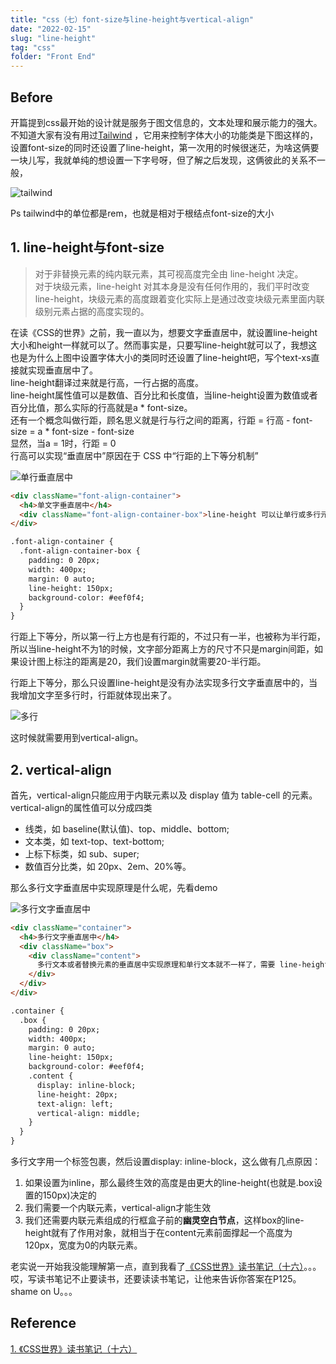 ```yaml
---
title: "css（七）font-size与line-height与vertical-align"
date: "2022-02-15"
slug: "line-height"
tag: "css"
folder: "Front End"
---
```


## Before
开篇提到css最开始的设计就是服务于图文信息的，文本处理和展示能力的强大。
不知道大家有没有用过<a target="_blank" href="https://www.tailwindcss.cn/">Tailwind</a> ，它用来控制字体大小的功能类是下图这样的，设置font-size的同时还设置了line-height，第一次用的时候很迷茫，为啥这俩要一块儿写，我就单纯的想设置一下字号呀，但了解之后发现，这俩彼此的关系不一般，

![tailwind](./css-line-height/tailwind.png)

Ps tailwind中的单位都是rem，也就是相对于根结点font-size的大小

## 1. line-height与font-size
>对于非替换元素的纯内联元素，其可视高度完全由 line-height 决定。  
对于块级元素，line-height 对其本身是没有任何作用的，我们平时改变 line-height，块级元素的高度跟着变化实际上是通过改变块级元素里面内联级别元素占据的高度实现的。

在读《CSS的世界》之前，我一直以为，想要文字垂直居中，就设置line-height大小和height一样就可以了。然而事实是，只要写line-height就可以了，我想这也是为什么上图中设置字体大小的类同时还设置了line-height吧，写个text-xs直接就实现垂直居中了。  
line-height翻译过来就是行高，一行占据的高度。  
line-height属性值可以是数值、百分比和长度值，当line-height设置为数值或者百分比值，那么实际的行高就是a * font-size。  
还有一个概念叫做行距，顾名思义就是行与行之间的距离，行距 = 行高 - font-size = a * font-size - font-size  
显然，当a = 1时，行距 = 0  
行高可以实现“垂直居中”原因在于 CSS 中“行距的上下等分机制”  

![单行垂直居中](./css-line-height/single-align.png)

``` html
<div className="font-align-container">
  <h4>单文字垂直居中</h4>
  <div className="font-align-container-box">line-height 可以让单行或多行元素近似垂直居中</div>
</div>

.font-align-container {
  .font-align-container-box {
    padding: 0 20px;
    width: 400px;
    margin: 0 auto;
    line-height: 150px;
    background-color: #eef0f4;
  }
}
```
行距上下等分，所以第一行上方也是有行距的，不过只有一半，也被称为半行距，所以当line-height不为1的时候，文字部分距离上方的尺寸不只是margin间距，如果设计图上标注的距离是20，我们设置margin就需要20-半行距。

行距上下等分，那么只设置line-height是没有办法实现多行文字垂直居中的，当我增加文字至多行时，行距就体现出来了。

![多行](./css-line-height/multi-lines.png)

这时候就需要用到vertical-align。

## 2. vertical-align
首先，vertical-align只能应用于内联元素以及 display 值为 table-cell 的元素。  
vertical-align的属性值可以分成四类  
- 线类，如 baseline(默认值)、top、middle、bottom;
- 文本类，如 text-top、text-bottom;
- 上标下标类，如 sub、super;
- 数值百分比类，如 20px、2em、20%等。

那么多行文字垂直居中实现原理是什么呢，先看demo

![多行文字垂直居中](./css-line-height/multi-align.png)

``` html
<div className="container">
  <h4>多行文字垂直居中</h4>
  <div className="box">
    <div className="content">
      多行文本或者替换元素的垂直居中实现原理和单行文本就不一样了，需要 line-height属性的好朋友 vertical-align 属性帮助才可以
    </div>
  </div>
</div>

.container {
  .box {
    padding: 0 20px;
    width: 400px;
    margin: 0 auto;
    line-height: 150px;
    background-color: #eef0f4;
    .content {
      display: inline-block;
      line-height: 20px;
      text-align: left;
      vertical-align: middle;
    }
  }
}
```
多行文字用一个标签包裹，然后设置display: inline-block，这么做有几点原因：  
1. 如果设置为inline，那么最终生效的高度是由更大的line-height(也就是.box设置的150px)决定的
2. 我们需要一个内联元素，vertical-align才能生效
3. 我们还需要内联元素组成的行框盒子前的**幽灵空白节点**，这样box的line-height就有了作用对象，就相当于在content元素前面撑起一个高度为120px，宽度为0的内联元素。

老实说一开始我没能理解第一点，直到我看了[《CSS世界》读书笔记（十六）](https://blog.csdn.net/weixin_33851177/article/details/94294965)。。。哎，写读书笔记不止要读书，还要读读书笔记，让他来告诉你答案在P125。shame on U。。。

## Reference 
[1. 《CSS世界》读书笔记（十六）](https://blog.csdn.net/weixin_33851177/article/details/94294965)  